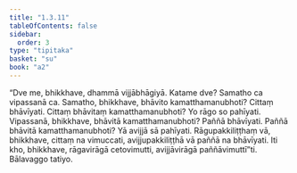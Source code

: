 ```yaml
---
title: "1.3.11"
tableOfContents: false
sidebar:
  order: 3
type: "tipitaka"
basket: "su"
book: "a2"
---
```



<DynamicBreadcrumb />

<Division number="32" book="a2" bookNo="15" page="62">

<Paragraph number="68" book="a2">
“Dve me, bhikkhave, dhammā vijjābhāgiyā. Katame dve? Samatho ca vipassanā ca. Samatho, bhikkhave, bhāvito kamatthamanubhoti? Cittaṃ bhāvīyati. Cittaṃ bhāvitaṃ kamatthamanubhoti? Yo rāgo so pahīyati. Vipassanā, bhikkhave, bhāvitā kamatthamanubhoti? Paññā bhāvīyati. Paññā bhāvitā kamatthamanubhoti? Yā avijjā sā pahīyati. Rāgupakkiliṭṭhaṃ vā, bhikkhave, cittaṃ na vimuccati, avijjupakkiliṭṭhā vā paññā na bhāvīyati. Iti kho, bhikkhave, rāgavirāgā cetovimutti, avijjāvirāgā paññāvimuttī”ti.

</Paragraph>
</Division>

<Paragraph number="69" type="center" book="a2">
Bālavaggo tatiyo.
</Paragraph>